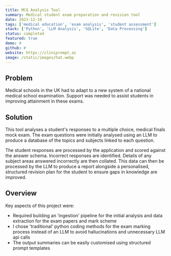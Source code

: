 ```yaml
---
title: MCQ Analysis Tool
summary: Medical student exam preparation and revision tool
date: 2023-12-10
tags: ['medical education', 'exam analysis', 'student assessment']
stack: ['Python', 'LLM Analysis', 'SQLite', 'Data Processing']
status: completed
featured: true
demo: #
github: #
website: https://cliniprompt.ai
image: /static/images/hat.webp
---
```


## Problem

Medical schools in the UK had to adapt to a new system of a national medical school examination. Support was needed to assist students in improving attainment in these exams.

## Solution

This tool analyses a student's responses to a multiple choice, medical finals mock exam. The exam questions were initially analysed using an LLM to produce a database of the topics and subjects linked to each question.

The student responses are processed by the application and scored against the answer schema. Incorrect responses are identified. Details of any subject areas answered incorrectly are then collated. This data can then be processed by the LLM to produce a report alongside a personalised, structured revision plan for the student to ensure gaps in knowledge are improved.

## Overview

Key aspects of this project were:

- Required building an 'ingestion' pipeline for the initial analysis and data extraction for the exam papers and mark scheme
- I chose 'traditional' python coding methods for the exam marking process instead of an LLM to avoid hallucinations and unnecessary LLM api calls
- The output summaries can be easily customised using structured prompt templates
